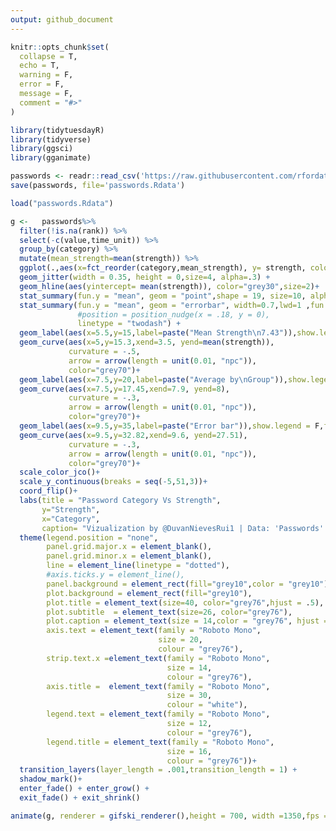 ```yaml
---
output: github_document
---
```


<!-- README.md is generated from README.Rmd. Please edit that file -->

```r
knitr::opts_chunk$set(
  collapse = T,
  echo = T,
  warning = F,
  error = F,
  message = F,
  comment = "#>"
)
```


```r
library(tidytuesdayR)
library(tidyverse)
library(ggsci)
library(gganimate)
```

```r
passwords <- readr::read_csv('https://raw.githubusercontent.com/rfordatascience/tidytuesday/master/data/2020/2020-01-14/passwords.csv')
save(passwords, file='passwords.Rdata')
```


```r
load("passwords.Rdata")

g <-   passwords%>% 
  filter(!is.na(rank)) %>% 
  select(-c(value,time_unit)) %>% 
  group_by(category) %>% 
  mutate(mean_strength=mean(strength)) %>% 
  ggplot(.,aes(x=fct_reorder(category,mean_strength), y= strength, color =fct_reorder(category,mean_strength))) +
  geom_jitter(width = 0.35, height = 0,size=4, alpha=.3) +
  geom_hline(aes(yintercept= mean(strength)), color="grey30",size=2)+
  stat_summary(fun.y = "mean", geom = "point",shape = 19, size=10, alpha =.75) +
  stat_summary(fun.y = "mean", geom = "errorbar", width=0.7,lwd=1 ,fun.ymin = function(x) mean(x) - sd(x),fun.ymax = function(x) mean(x) + sd(x),
               #position = position_nudge(x = .18, y = 0),
               linetype = "twodash") +
  geom_label(aes(x=5.5,y=15,label=paste("Mean Strength\n7.43")),show.legend = F,fill="grey20",size=6, color="grey76")+
  geom_curve(aes(x=5,y=15.3,xend=3.5, yend=mean(strength)),
             curvature = -.5,
             arrow = arrow(length = unit(0.01, "npc")),
             color="grey70")+
  geom_label(aes(x=7.5,y=20,label=paste("Average by\nGroup")),show.legend = F,fill="grey20",size=6, color="grey76")+
  geom_curve(aes(x=7.5,y=17.45,xend=7.9, yend=8),
             curvature = -.3,
             arrow = arrow(length = unit(0.01, "npc")),
             color="grey70")+
  geom_label(aes(x=9.5,y=35,label=paste("Error bar")),show.legend = F,fill="grey20",size=6, color="grey76")+
  geom_curve(aes(x=9.5,y=32.82,xend=9.6, yend=27.51),
             curvature = -.3,
             arrow = arrow(length = unit(0.01, "npc")),
             color="grey70")+
  scale_color_jco()+
  scale_y_continuous(breaks = seq(-5,51,3))+
  coord_flip()+
  labs(title = "Password Category Vs Strength",
       y="Strength",
       x="Category",
       caption= "Vizualization by @DuvanNievesRui1 | Data: 'Passwords' • Knowledge is Beautiful")+
  theme(legend.position = "none",
        panel.grid.major.x = element_blank(),
        panel.grid.minor.x = element_blank(),
        line = element_line(linetype = "dotted"),
        #axis.ticks.y = element_line(),
        panel.background = element_rect(fill="grey10",color = "grey10"),
        plot.background = element_rect(fill="grey10"),
        plot.title = element_text(size=40, color="grey76",hjust = .5),
        plot.subtitle  = element_text(size=26, color="grey76"),
        plot.caption = element_text(size = 14,color = "grey76", hjust = .98),
        axis.text = element_text(family = "Roboto Mono",
                                 size = 20,
                                 colour = "grey76"), 
        strip.text.x =element_text(family = "Roboto Mono",
                                   size = 14,
                                   colour = "grey76"), 
        axis.title =  element_text(family = "Roboto Mono",
                                   size = 30,
                                   colour = "white"),
        legend.text = element_text(family = "Roboto Mono",
                                   size = 12,
                                   colour = "grey76"),
        legend.title = element_text(family = "Roboto Mono",
                                   size = 16,
                                   colour = "grey76"))+
  transition_layers(layer_length = .001,transition_length = 1) +
  shadow_mark()+
  enter_fade() + enter_grow() +
  exit_fade() + exit_shrink()

animate(g, renderer = gifski_renderer(),height = 700, width =1350,fps = 10)

```

